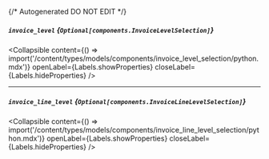 {/* Autogenerated DO NOT EDIT  */}

##### `invoice_level` *{`Optional[components.InvoiceLevelSelection]`}*

<Collapsible content={() => import('/content/types/models/components/invoice_level_selection/python.mdx')} openLabel={Labels.showProperties} closeLabel={Labels.hideProperties} />


---
##### `invoice_line_level` *{`Optional[components.InvoiceLineLevelSelection]`}*

<Collapsible content={() => import('/content/types/models/components/invoice_line_level_selection/python.mdx')} openLabel={Labels.showProperties} closeLabel={Labels.hideProperties} />




